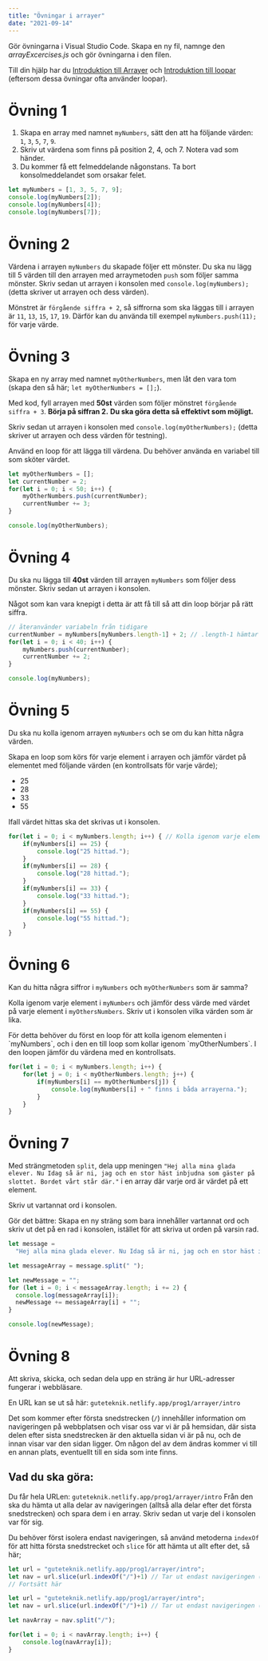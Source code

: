 ```yaml
---
title: "Övningar i arrayer"
date: "2021-09-14"
---
```


Gör övningarna i Visual Studio Code. Skapa en ny fil, namnge den _arrayExcercises.js_ och gör övningarna i den filen.

Till din hjälp har du [Introduktion till Arrayer](https://guteteknik.netlify.app/prog1/arrayer/intro) och [Introduktion till loopar](https://guteteknik.netlify.app/prog1/iterationssatser/intro) (eftersom dessa övningar ofta använder loopar).

# Övning 1
1. Skapa en array med namnet `myNumbers`, sätt den att ha följande värden: `1`, `3`, `5`, `7`, `9`.
2. Skriv ut värdena som finns på position 2, 4, och 7. Notera vad som händer.
3. Du kommer få ett felmeddelande någonstans. Ta bort konsolmeddelandet som orsakar felet.

<PracticeContainer>

```javascript
let myNumbers = [1, 3, 5, 7, 9];
console.log(myNumbers[2]);
console.log(myNumbers[4]);
console.log(myNumbers[7]);
```

</PracticeContainer>

# Övning 2
Värdena i arrayen `myNumbers` du skapade följer ett mönster. Du ska nu lägg till 5 värden till den arrayen med arraymetoden `push` som följer samma mönster.
Skriv sedan ut arrayen i konsolen med `console.log(myNumbers);` (detta skriver ut arrayen och dess värden).

<PracticeContainer>

Mönstret är `förgående siffra + 2`, så siffrorna som ska läggas till i arrayen är `11`, `13`, `15`, `17`, `19`.
Därför kan du använda till exempel `myNumbers.push(11);` för varje värde.

</PracticeContainer>

# Övning 3
Skapa en ny array med namnet `myOtherNumbers`, men låt den vara tom (skapa den så här; `let myOtherNumbers = [];`).

Med kod, fyll arrayen med **50st** värden som följer mönstret `förgående siffra + 3`. **Börja på siffran 2.**
**Du ska göra detta så effektivt som möjligt.**

Skriv sedan ut arrayen i konsolen med `console.log(myOtherNumbers);` (detta skriver ut arrayen och dess värden för testning).

<PracticeContainer>

Använd en loop för att lägga till värdena. Du behöver använda en variabel till som sköter värdet.

```javascript
let myOtherNumbers = [];
let currentNumber = 2;
for(let i = 0; i < 50; i++) {
    myOtherNumbers.push(currentNumber);
    currentNumber += 3;
}

console.log(myOtherNumbers);
```

</PracticeContainer>

# Övning 4
Du ska nu lägga till **40st** värden till arrayen `myNumbers` som följer dess mönster. Skriv sedan ut arrayen i konsolen.

Något som kan vara knepigt i detta är att få till så att din loop börjar på rätt siffra.

<PracticeContainer>

```javascript
// återanvänder variabeln från tidigare
currentNumber = myNumbers[myNumbers.length-1] + 2; // .length-1 hämtar ut sista elementet i arrayen. +2 för vi ska följa mönstret av förgående siffra +2
for(let i = 0; i < 40; i++) {
    myNumbers.push(currentNumber);
    currentNumber += 2;
}

console.log(myNumbers);
```

</PracticeContainer>

# Övning 5
Du ska nu kolla igenom arrayen `myNumbers` och se om du kan hitta några värden.

Skapa en loop som körs för varje element i arrayen och jämför värdet på elementet med följande värden (en kontrollsats för varje värde);

- 25
- 28
- 33
- 55

Ifall värdet hittas ska det skrivas ut i konsolen.

<PracticeContainer>

```javascript
for(let i = 0; i < myNumbers.length; i++) { // Kolla igenom varje element
    if(myNumbers[i] == 25) {
        console.log("25 hittad.");
    }
    if(myNumbers[i] == 28) {
        console.log("28 hittad.");
    }
    if(myNumbers[i] == 33) {
        console.log("33 hittad.");
    }
    if(myNumbers[i] == 55) {
        console.log("55 hittad.");
    }
}
```

</PracticeContainer>

# Övning 6
Kan du hitta några siffror i `myNumbers` och `myOtherNumbers` som är samma?

Kolla igenom varje element i `myNumbers` och jämför dess värde med värdet på varje element i `myOthersNumbers`. Skriv ut i konsolen vilka värden som är lika.

<Notice>
För detta behöver du först en loop för att kolla igenom elementen i `myNumbers`, och i den en till loop som kollar igenom `myOtherNumbers`. I den loopen jämför du värdena med en kontrollsats.
</Notice>

<PracticeContainer>

```javascript
for(let i = 0; i < myNumbers.length; i++) {
    for(let j = 0; i < myOtherNumbers.length; j++) {
        if(myNumbers[i] == myOtherNumbers[j]) {
            console.log(myNumbers[i] + " finns i båda arrayerna.");
        }
    }
}
```

</PracticeContainer>

# Övning 7
Med strängmetoden `split`, dela upp meningen `"Hej alla mina glada elever. Nu Idag så är ni, jag och en stor häst inbjudna som gäster på slottet. Bordet vårt står där."` i en array där varje ord är värdet på ett element.

Skriv ut vartannat ord i konsolen.

<Notice>

Gör det bättre: Skapa en ny sträng som bara innehåller vartannat ord och skriv ut det på en rad i konsolen, istället för att skriva ut orden på varsin rad.

</Notice>

<PracticeContainer>

```javascript
let message =
  "Hej alla mina glada elever. Nu Idag så är ni, jag och en stor häst inbjudna som gäster på slottet. Bordet vårt står där.";

let messageArray = message.split(" ");

let newMessage = "";
for (let i = 0; i < messageArray.length; i += 2) {
  console.log(messageArray[i]);
  newMessage += messageArray[i] + "";
}

console.log(newMessage);

```

</PracticeContainer>

# Övning 8

Att skriva, skicka, och sedan dela upp en sträng är hur URL-adresser fungerar i webbläsare.

En URL kan se ut så här:
`guteteknik.netlify.app/prog1/arrayer/intro`

Det som kommer efter första snedstrecken (`/`) innehåller information om navigeringen på webbplatsen och visar oss var vi är på hemsidan, där sista delen efter sista snedstrecken är den aktuella sidan vi är på nu, och de innan visar var den sidan ligger. Om någon del av dem ändras kommer vi till en annan plats, eventuellt till en sida som inte finns.

## Vad du ska göra:
Du får hela URLen: `guteteknik.netlify.app/prog1/arrayer/intro`
Från den ska du hämta ut alla delar av navigeringen (alltså alla delar efter det första snedstrecken) och spara dem i en array.
Skriv sedan ut varje del i konsolen var för sig.

<PracticeContainer title="Tips">

Du behöver först isolera endast navigeringen, så använd metoderna `indexOf` för att hitta första snedstrecket och `slice` för att hämta ut allt efter det, så här;

```javascript
let url = "guteteknik.netlify.app/prog1/arrayer/intro";
let nav = url.slice(url.indexOf("/")+1) // Tar ut endast navigeringen (prog1/arrayer/intro)
// Fortsätt här
```

</PracticeContainer>


<PracticeContainer>

```javascript
let url = "guteteknik.netlify.app/prog1/arrayer/intro";
let nav = url.slice(url.indexOf("/")+1) // Tar ut endast navigeringen (prog1/arrayer/intro)

let navArray = nav.split("/");

for(let i = 0; i < navArray.length; i++) {
    console.log(navArray[i]);
}
```

</PracticeContainer>
